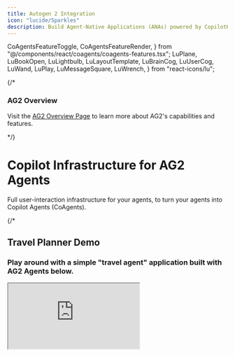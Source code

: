 ```yaml
---
title: Autogen 2 Integration
icon: "lucide/Sparkles"
description: Build Agent-Native Applications (ANAs) powered by CopilotKit and AG2 Agents.
---
```


  CoAgentsFeatureToggle,
  CoAgentsFeatureRender,
} from "@/components/react/coagents/coagents-features.tsx";
  LuPlane,
  LuBookOpen,
  LuLightbulb,
  LuLayoutTemplate,
  LuBrainCog,
  LuUserCog,
  LuWand,
  LuPlay,
  LuMessageSquare,
  LuWrench,
} from "react-icons/lu";

{/* <div className="p-4 mb-6 rounded-lg bg-indigo-50 dark:bg-indigo-950 border border-indigo-200 dark:border-indigo-800">
  <div className="flex items-center gap-2 mb-2">
    <LuBrainCog className="h-5 w-5 text-indigo-500 dark:text-indigo-300" />
    <h3 className="text-lg font-semibold text-indigo-700 dark:text-indigo-300">AG2 Overview</h3>
  </div>
  <p className="text-indigo-700 dark:text-indigo-300">
    Visit the <a href="https://v0-ag2-land.vercel.app/" target="_blank" rel="noopener noreferrer" className="font-medium underline underline-offset-4 decoration-indigo-400 dark:decoration-indigo-500 hover:text-indigo-600 dark:hover:text-indigo-200">AG2 Overview Page</a> to learn more about AG2's capabilities and features.
  </p>
</div> */}

# Copilot Infrastructure for AG2 Agents

Full user-interaction infrastructure for your agents, to turn your agents into Copilot Agents (CoAgents).

{/* 
<div className="w-full border border-2 border-indigo-500/70 rounded-lg h-[550px] p-1 pb-6 my-10 shadow-lg flex flex-col items-center">
  <div className="w-full flex flex-col items-center border-b pb-4">
    <h2 className="text-xl font-semibold mb-2 text-center">Travel Planner Demo</h2>
    <h3 className="text-center text-sm text-gray-500 dark:text-gray-400 font-normal mb-4">Play around with a simple "travel agent" application built with AG2 Agents below.</h3>
  </div>
  <iframe src="https://ag2-starter.vercel.app/" className="w-full h-full dark" />
</div>  */}

## Building blocks of a CoAgent

Everything you need to build Agent-Native Applications (ANAs), right out of the box.

<Cards className="gap-6">
  <Card
    className="p-6 rounded-xl text-base"
    icon={<LuMessageSquare className="text-indigo-500" />}
    title="Agentic Chat UI"
    description="In-app chat powered by your agent."
    href="/ag2/agentic-chat-ui"
  />
  <Card
    className="p-6 rounded-xl text-base"
    icon={<LuUserCog className="text-indigo-500" />}
    title="Human-in-the-Loop"
    description="Set smart checkpoints where humans can guide your agents."
    href="/ag2/human-in-the-loop"
  />
</Cards>

## Ready to get started?

Get started with CoAgents in as little as 5 minutes with one of our guides or tutorials.

<Cards>
  <Card
    className="p-6 rounded-xl text-base"
    icon={<LuPlay className="text-indigo-500" />}
    title="Quickstart"
    description="Learn how to build your first CoAgent in 5 minutes."
    href="/ag2/quickstart"
  />
  <Card
    className="p-6 rounded-xl text-base"
    icon={<LuPlay className="text-indigo-500" />}
    title="Feature Overview"
    description="Try the key features of CoAgents powered by AG2 Agents."
    href="https://ag2-feature-viewer.vercel.app/"
    target="_blank"
  />
</Cards>

{/* TODO: Add example tutorials for AG2 Agents */}
{/* TODO: Add CoAgents in action section for AG2 Agents */}

## Common Questions

Have a question about CoAgents? You're in the right place!

<Accordions>
<Accordion title="Can you explain what a CoAgent is in more detail?">
Sure! CoAgents are what we call "agentic copilots". Well, what's an agentic copilot then?

Think of a Copilot as a simple and fully LLM controlled assistant that has relatively limited capabilities. An Agentic Copilot then is a copilot
that has been enhanced with the ability to use AG2 agents to perform more complex tasks. This is an extremely powerful way to build AI
powered applications because it gives you, the developer, the ability to control the agent's behavior in a deterministic way while still letting
the agent do its magic.

</Accordion>
</Accordions> 